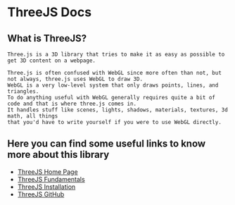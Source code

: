 
<Meta title="Kitsune/Galleries/Portal Gallery" />

# ThreeJS Docs

## What is ThreeJS?
    Three.js is a 3D library that tries to make it as easy as possible to get 3D content on a webpage.

    Three.js is often confused with WebGL since more often than not, but not always, three.js uses WebGL to draw 3D.
    WebGL is a very low-level system that only draws points, lines, and triangles.
    To do anything useful with WebGL generally requires quite a bit of code and that is where three.js comes in.
    It handles stuff like scenes, lights, shadows, materials, textures, 3d math, all things
    that you'd have to write yourself if you were to use WebGL directly.

## Here you can find some useful links to know more about this library

<ul>
    <li><a href={'https://threejs.org/'} target="_blank">ThreeJS Home Page</a></li>
    <li><a href={'https://threejs.org/manual/#en/fundamentals'} target="_blank">ThreeJS Fundamentals</a></li>
    <li><a href={'https://threejs.org/docs/index.html#manual/en/introduction/Installation'} target="_blank">ThreeJS Installation</a></li>
    <li><a href={'https://github.com/mrdoob/three.js/'} target="_blank">ThreeJS GitHub</a></li>
</ul>

